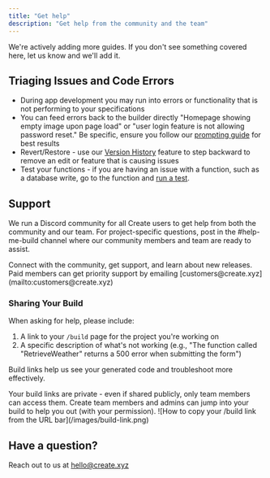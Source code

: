 ```yaml
---
title: "Get help"
description: "Get help from the community and the team"
---
```


We're actively adding more guides. If you don't see something covered here, let us know and we'll add it.

## Triaging Issues and Code Errors

- During app development you may run into errors or functionality that is not performing to your specifications
- You can feed errors back to the builder directly "Homepage showing empty image upon page load" or "user login feature is not allowing password reset." Be specific, ensure you follow our [prompting guide](https://www.create.xyz/docs/prompting) for best results
- Revert/Restore - use our [Version History](https://www.create.xyz/docs/essentials#version-history) feature to step backward to remove an edit or feature that is causing issues
- Test your functions - if you are having an issue with a function, such as a database write, go to the function and [run a test](https://www.create.xyz/docs/builder/functions#testing-functions).

## Support

We run a Discord community for all Create users to get help from both the community and our team. For project-specific questions, post in the #help-me-build channel where our community members and team are ready to assist.

<CardGroup cols={2}>
  <Card title="Join Create on Discord" icon="discord" href="https://create.xyz/discord">
    Connect with the community, get support, and learn about new releases.
  </Card>
  <Card title="Priority Support" icon="envelope" href="mailto:customers@create.xyz">
    Paid members can get priority support by emailing [customers@create.xyz](mailto:customers@create.xyz)
  </Card>
</CardGroup>

### Sharing Your Build

When asking for help, please include:

1. A link to your `/build` page for the project you're working on
2. A specific description of what's not working (e.g., "The function called "RetrieveWeather" returns a 500 error when submitting the form")

Build links help us see your generated code and troubleshoot more effectively.

<Note>
  Your build links are private - even if shared publicly, only team members can access them. Create team members and admins can jump into your build to help you out (with your permission).
</Note>

<Frame>
  ![How to copy your /build link from the URL bar](/images/build-link.png)
</Frame>

## Have a question?

Reach out to us at [hello@create.xyz](mailto:hello@create.xyz)